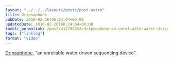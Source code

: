 ```yaml
---
layout: "../../../layouts/posts/post.astro"
title: Dripsophone
pubDate: 2010-02-26T06:24:04+00:00
updatedDate: 2010-02-26T06:24:04+00:00
tumblr_permalink: /post/412795352/dripsophone-an-unreliable-water-driven
tags: ["linklog"]
format: "video"
---
```



<YouTube id="https://www.youtube.com/watch?v=yXVzVH5p27A" />

[Dripsophone][1], &ldquo;an unreliable water driven sequencing device&rdquo;.

[1]: https://www.youtube.com/watch?v=yXVzVH5p27A

